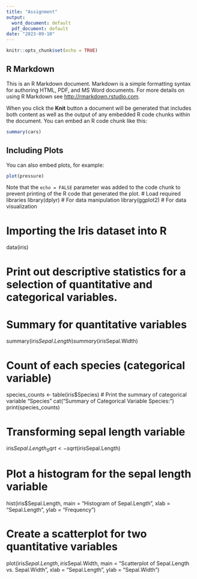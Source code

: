 ---
title: "Assignment"
output:
  word_document: default
  pdf_document: default
date: "2023-09-10"
---

```{r setup, include=FALSE}
knitr::opts_chunk$set(echo = TRUE)
```

## R Markdown

This is an R Markdown document. Markdown is a simple formatting syntax for authoring HTML, PDF, and MS Word documents. For more details on using R Markdown see <http://rmarkdown.rstudio.com>.

When you click the **Knit** button a document will be generated that includes both content as well as the output of any embedded R code chunks within the document. You can embed an R code chunk like this:

```{r cars}
summary(cars)
```

## Including Plots

You can also embed plots, for example:

```{r pressure, echo=FALSE}
plot(pressure)
```

Note that the `echo = FALSE` parameter was added to the code chunk to prevent printing of the R code that generated the plot.
# Load required libraries
library(dplyr)  # For data manipulation
library(ggplot2)  # For data visualization

# Importing the Iris dataset into R
data(iris)

# Print out descriptive statistics for a selection of quantitative and categorical variables.
# Summary for quantitative variables
summary(iris$Sepal.Length)
summary(iris$Sepal.Width)

# Count of each species (categorical variable)
species_counts <- table(iris$Species)
# Print the summary of categorical variable "Species"
cat("Summary of Categorical Variable Species:\n")
print(species_counts)

# Transforming sepal length variable
iris$Sepal.Length_Sqrt <- sqrt(iris$Sepal.Length)

# Plot a histogram for the sepal length variable
hist(iris$Sepal.Length, main = "Histogram of Sepal.Length", xlab = "Sepal.Length", ylab = "Frequency")

# Create a scatterplot for two quantitative variables
plot(iris$Sepal.Length, iris$Sepal.Width, 
     main = "Scatterplot of Sepal.Length vs. Sepal.Width", xlab = "Sepal.Length", ylab = "Sepal.Width")





